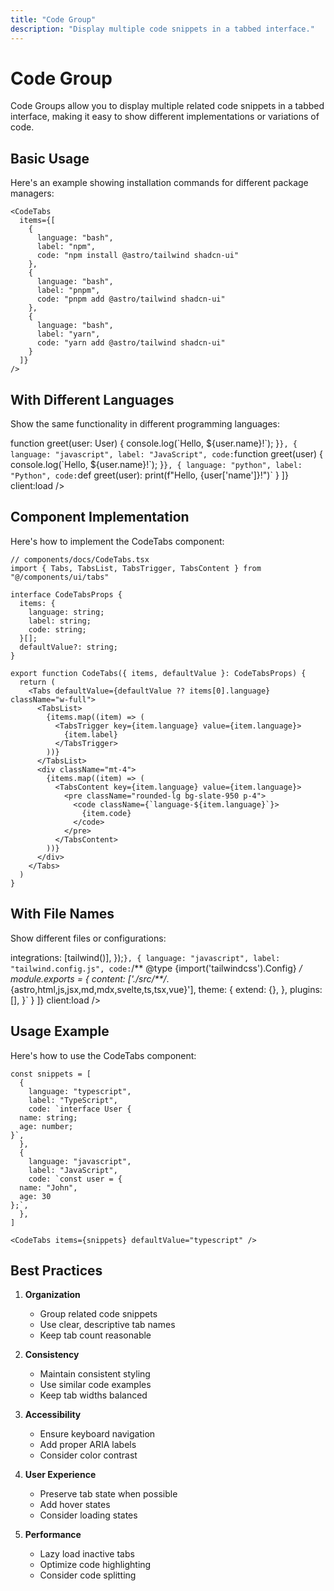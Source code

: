 ```yaml
---
title: "Code Group"
description: "Display multiple code snippets in a tabbed interface."
---
```




<DocsLayout title={frontmatter.title} description={frontmatter.description}>

# Code Group

Code Groups allow you to display multiple related code snippets in a tabbed interface, making it easy to show different implementations or variations of code.

## Basic Usage

Here's an example showing installation commands for different package managers:

<div className="my-6">
  <CodeTabs
    items={[
      {
        language: "bash",
        label: "npm",
        code: "npm install @astro/tailwind shadcn-ui"
      },
      {
        language: "bash",
        label: "pnpm",
        code: "pnpm add @astro/tailwind shadcn-ui"
      },
      {
        language: "bash",
        label: "yarn",
        code: "yarn add @astro/tailwind shadcn-ui"
      }
    ]}
    client:load
  />
</div>

```tsx
<CodeTabs
  items={[
    {
      language: "bash",
      label: "npm",
      code: "npm install @astro/tailwind shadcn-ui"
    },
    {
      language: "bash",
      label: "pnpm",
      code: "pnpm add @astro/tailwind shadcn-ui"
    },
    {
      language: "bash",
      label: "yarn",
      code: "yarn add @astro/tailwind shadcn-ui"
    }
  ]}
/>
```

## With Different Languages

Show the same functionality in different programming languages:

<div className="my-6">
  <CodeTabs
    items={[
      {
        language: "typescript",
        label: "TypeScript",
        code: `interface User {
  id: string;
  name: string;
}

function greet(user: User) {
  console.log(\`Hello, \${user.name}!\`);
}`
      },
      {
        language: "javascript",
        label: "JavaScript",
        code: `function greet(user) {
  console.log(\`Hello, \${user.name}!\`);
}`
      },
      {
        language: "python",
        label: "Python",
        code: `def greet(user):
    print(f"Hello, {user['name']}!")`
      }
    ]}
    client:load
  />
</div>

## Component Implementation

Here's how to implement the CodeTabs component:

```tsx
// components/docs/CodeTabs.tsx
import { Tabs, TabsList, TabsTrigger, TabsContent } from "@/components/ui/tabs"

interface CodeTabsProps {
  items: {
    language: string;
    label: string;
    code: string;
  }[];
  defaultValue?: string;
}

export function CodeTabs({ items, defaultValue }: CodeTabsProps) {
  return (
    <Tabs defaultValue={defaultValue ?? items[0].language} className="w-full">
      <TabsList>
        {items.map((item) => (
          <TabsTrigger key={item.language} value={item.language}>
            {item.label}
          </TabsTrigger>
        ))}
      </TabsList>
      <div className="mt-4">
        {items.map((item) => (
          <TabsContent key={item.language} value={item.language}>
            <pre className="rounded-lg bg-slate-950 p-4">
              <code className={`language-${item.language}`}>
                {item.code}
              </code>
            </pre>
          </TabsContent>
        ))}
      </div>
    </Tabs>
  )
}
```

## With File Names

Show different files or configurations:

<div className="my-6">
  <CodeTabs
    items={[
      {
        language: "typescript",
        label: "astro.config.mjs",
        code: `import { defineConfig } from 'astro/config';

  integrations: [tailwind()],
});`
      },
      {
        language: "javascript",
        label: "tailwind.config.js",
        code: `/** @type {import('tailwindcss').Config} */
module.exports = {
  content: ['./src/**/*.{astro,html,js,jsx,md,mdx,svelte,ts,tsx,vue}'],
  theme: {
    extend: {},
  },
  plugins: [],
}`
      }
    ]}
    client:load
  />
</div>

## Usage Example

Here's how to use the CodeTabs component:

```tsx
const snippets = [
  {
    language: "typescript",
    label: "TypeScript",
    code: `interface User {
  name: string;
  age: number;
}`,
  },
  {
    language: "javascript",
    label: "JavaScript",
    code: `const user = {
  name: "John",
  age: 30
};`,
  },
]

<CodeTabs items={snippets} defaultValue="typescript" />
```

## Best Practices

1. **Organization**
   - Group related code snippets
   - Use clear, descriptive tab names
   - Keep tab count reasonable

2. **Consistency**
   - Maintain consistent styling
   - Use similar code examples
   - Keep tab widths balanced

3. **Accessibility**
   - Ensure keyboard navigation
   - Add proper ARIA labels
   - Consider color contrast

4. **User Experience**
   - Preserve tab state when possible
   - Add hover states
   - Consider loading states

5. **Performance**
   - Lazy load inactive tabs
   - Optimize code highlighting
   - Consider code splitting

</DocsLayout>